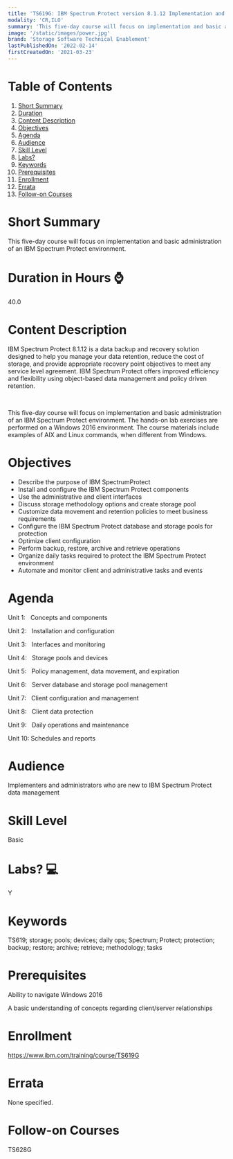 ```yaml
---
title: 'TS619G: IBM Spectrum Protect version 8.1.12 Implementation and Administration'
modality: 'CR,ILO'
summary: 'This five-day course will focus on implementation and basic administration of an IBM Spectrum Protect environment. '
image: '/static/images/power.jpg'
brand: 'Storage Software Technical Enablement'
lastPublishedOn: '2022-02-14'
firstCreatedOn: '2021-03-23'
---
```

# Table of Contents
1.  [Short Summary](#short-summary)
2.  [Duration](#duration-in-hours-)
3.  [Content Description](#content-description)
4.  [Objectives](#objectives)
5.  [Agenda](#agenda)
6.  [Audience](#audience)
7.  [Skill Level](#skill-level)
8.  [Labs?](#labs-)
9.  [Keywords](#keywords)
10. [Prerequisites](#prerequisites)
11. [Enrollment](#enrollment)
12. [Errata](#errata)
13. [Follow-on Courses](#follow-on-courses)

# Short Summary
This five-day course will focus on implementation and basic administration of an IBM Spectrum Protect environment. 

# Duration in Hours ⌚
40.0

# Content Description
IBM Spectrum Protect 8.1.12 is a data backup and recovery solution designed to help you manage your data retention, reduce the cost of storage, and provide appropriate recovery point objectives to meet any service level agreement. IBM Spectrum Protect offers improved efficiency and flexibility using object-based data management and policy driven retention.

 

This five-day course will focus on implementation and basic administration of an IBM Spectrum Protect environment. The hands-on lab exercises are performed on a Windows 2016 environment. The course materials include examples of AIX and Linux commands, when different from Windows.



# Objectives
* Describe the purpose of IBM SpectrumProtect
* Install and configure the IBM Spectrum Protect components
* Use the administrative and client interfaces
* Discuss storage methodology options and create storage pool
* Customize data movement and retention policies to meet business requirements
* Configure the IBM Spectrum Protect database and storage pools for protection
* Optimize client configuration
* Perform backup, restore, archive and retrieve operations
* Organize daily tasks required to protect the IBM Spectrum Protect environment
* Automate and monitor client and administrative tasks and events


# Agenda
Unit 1:   Concepts and components

Unit 2:   Installation and configuration

Unit 3:   Interfaces and monitoring

Unit 4:   Storage pools and devices

Unit 5:   Policy management, data movement, and expiration

Unit 6:   Server database and storage pool management

Unit 7:   Client configuration and management

Unit 8:   Client data protection

Unit 9:   Daily operations and maintenance

Unit 10: Schedules and reports



# Audience
Implementers and administrators who are new to IBM Spectrum Protect data management



# Skill Level
Basic               

# Labs? 💻
Y

# Keywords
TS619; storage; pools; devices; daily ops; Spectrum; Protect; protection; backup; restore; archive; retrieve; methodology; tasks

# Prerequisites
Ability to navigate Windows 2016

A basic understanding of concepts regarding client/server relationships



# Enrollment
https://www.ibm.com/training/course/TS619G

# Errata
None specified.

# Follow-on Courses
TS628G

